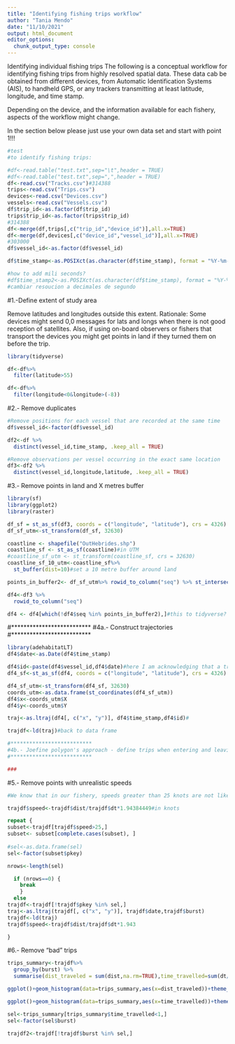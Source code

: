 ---
title: "Identifying fishing trips workflow"
author: "Tania Mendo"
date: "11/10/2021"
output: html_document
editor_options: 
  chunk_output_type: console
---

Identifying individual fishing trips
The following is a conceptual workflow for identifying fishing trips from highly resolved spatial data. These data cab be obtained from different devices, from Automatic Identification Systems (AIS), to handheld GPS, or any trackers transmitting at least latitude, longitude, and time stamp.

Depending on the device, and the information available for each fishery, aspects of the workflow might change.

In the section below please just use your own data set and start with point 1!!!

```{r load dataset, echo = FALSE}
#test   
#to identify fishing trips:

#df<-read.table("test.txt",sep="\t",header = TRUE)
#df<-read.table("test.txt",sep=",",header = TRUE)
df<-read.csv("Tracks.csv")#314388
trips<-read.csv("Trips.csv")
devices<-read.csv("Devices.csv")
vessels<-read.csv("Vessels.csv")
df$trip_id<-as.factor(df$trip_id)
trips$trip_id<-as.factor(trips$trip_id)
#314388
df<-merge(df,trips[,c("trip_id","device_id")],all.x=TRUE)
df<-merge(df,devices[,c("device_id","vessel_id")],all.x=TRUE)
#303000
df$vessel_id<-as.factor(df$vessel_id)

df$time_stamp<-as.POSIXct(as.character(df$time_stamp), format = "%Y-%m-%d %H:%M:%S")

#how to add mili seconds?
#df$time_stamp2<-as.POSIXct(as.character(df$time_stamp), format = "%Y-%m-%d %H:%M:%OS3")
#cambiar resoucion a decimales de segundo

```

#1.-Define extent of study area

Remove latitudes and longitudes outside this extent. Rationale: Some devices might send 0,0 messages for lats and longs when there is not good reception of satellites. Also, if using on-board observers or fishers that transport the devices you might get points in land if they turned them on before the trip.

```{r extent}
library(tidyverse)

df<-df%>%
  filter(latitude>55)

df<-df%>%
  filter(longitude<0&longitude>(-8))

```

#2.- Remove duplicates

```{r duplicates, include=FALSE}

#Remove positions for each vessel that are recorded at the same time
df$vessel_id<-factor(df$vessel_id)

df2<-df %>% 
  distinct(vessel_id,time_stamp, .keep_all = TRUE)

#Remove observations per vessel occurring in the exact same location
df3<-df2 %>% 
  distinct(vessel_id,longitude,latitude, .keep_all = TRUE)
```

#3.- Remove points in land and X metres buffer

```{r load example dataset fishing trips, include=FALSE}

library(sf)
library(ggplot2)
library(raster)

df_sf = st_as_sf(df3, coords = c("longitude", "latitude"), crs = 4326)
df_sf_utm<-st_transform(df_sf, 32630)

coastline <- shapefile("OutHebrides.shp") 
coastline_sf <- st_as_sf(coastline)#in UTM
#coastline_sf_utm <- st_transform(coastline_sf, crs = 32630)
coastline_sf_10_utm<-coastline_sf%>%
  st_buffer(dist=10)#set a 10 metre buffer around land

points_in_buffer2<- df_sf_utm%>% rowid_to_column("seq") %>% st_intersection(coastline_sf_10_utm) %>% pull(seq)

df4<-df3 %>% 
  rowid_to_column("seq") 

df4 <- df4[which(!df4$seq %in% points_in_buffer2),]#this to tidyverse?

```


#**************************
#4a.- Construct trajectories
#**************************

```{r trajectories, include=FALSE}

library(adehabitatLT)
df4$date<-as.Date(df4$time_stamp)

df4$id<-paste(df4$vessel_id,df4$date)#here I am acknowledging that a trip will not be conducted overnight.
df4_sf<-st_as_sf(df4, coords = c("longitude", "latitude"), crs = 4326)

df4_sf_utm<-st_transform(df4_sf, 32630)
coords_utm<-as.data.frame(st_coordinates(df4_sf_utm))
df4$x<-coords_utm$X
df4$y<-coords_utm$Y

traj<-as.ltraj(df4[, c("x", "y")], df4$time_stamp,df4$id)#

trajdf<-ld(traj)#back to data frame

#**************************
#4b.- Joefine polygon's approach - define trips when entering and leaving a polygon?
#**************************

###
```

#5.- Remove points with unrealistic speeds

```{r speeds, include=FALSE}

#We know that in our fishery, speeds greater than 25 knots are not likely

trajdf$speed<-trajdf$dist/trajdf$dt*1.94384449#in knots

repeat { 
subset<-trajdf[trajdf$speed>25,]
subset<- subset[complete.cases(subset), ]
 
#sel<-as.data.frame(sel)
sel<-factor(subset$pkey)

nrows<-length(sel)

  if (nrows==0) {
    break
    } 
  else
trajdf<-trajdf[!trajdf$pkey %in% sel,] 
traj<-as.ltraj(trajdf[, c("x", "y")], trajdf$date,trajdf$burst)
trajdf<-ld(traj)
trajdf$speed<-trajdf$dist/trajdf$dt*1.943

} 
```

#6.- Remove "bad" trips

```{r trips, include=FALSE}

trips_summary<-trajdf%>%
  group_by(burst) %>%
  summarise(dist_traveled = sum(dist,na.rm=TRUE),time_travelled=sum(dt/3600,na.rm=TRUE), nobs=n_distinct(date))  

ggplot()+geom_histogram(data=trips_summary,aes(x=dist_traveled))+theme_bw()#in meters

ggplot()+geom_histogram(data=trips_summary,aes(x=time_travelled))+theme_bw()#in hours

sel<-trips_summary[trips_summary$time_travelled<1,]
sel<-factor(sel$burst)

trajdf2<-trajdf[!trajdf$burst %in% sel,] 

```

